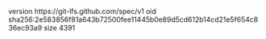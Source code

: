 version https://git-lfs.github.com/spec/v1
oid sha256:2e583856f81a643b72500fee11445b0e89d5cd612b14cd21e5f654c836ec93a9
size 4391
